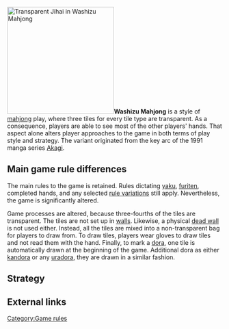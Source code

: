 [[Image:Washizutiles.jpg|thumb|250px|Transparent Jihai in Washizu Mahjong]]'''Washizu Mahjong''' is a style of [[Japanese mahjong|mahjong]] play, where three tiles for every tile type are transparent.  As a consequence, players are able to see most of the other players' hands.  That aspect alone alters player approaches to the game in both terms of play style and strategy. The variant originated from the key arc of the 1991 manga series [[Akagi]].

==Main game rule differences==
The main rules to the game is retained.  Rules dictating [[yaku]], [[furiten]], completed hands, and any selected [[rule variations]] still apply.  Nevertheless, the game is significantly altered.  

Game processes are altered, because three-fourths of the tiles are transparent. The tiles are not set up in [[Yama|walls]].  Likewise, a physical [[dead wall]] is not used either.  Instead, all the tiles are mixed into a non-transparent bag for players to draw from.  To draw tiles, players wear gloves to draw tiles and not read them with the hand.  Finally, to mark a [[dora]], one tile is automatically drawn at the beginning of the game.  Additional dora as either [[kandora]] or any [[uradora]], they are drawn in a similar fashion.

==Strategy==

==External links==
[[Category:Game rules]]

{{Youtube
| url         = https://www.youtube.com/watch?v=DbHumxnHGLI
| linkname    = Washizu
| description = A demonstration how Washizu Mahjong will be played during the 'Washizu in Holland Tournament', Nijmegen, the Netherlands, April 17th, 2010.
}}